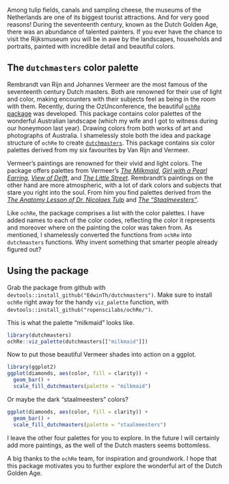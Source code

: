 Among tulip fields, canals and sampling cheese, 
the museums of the Netherlands are one of its biggest tourist attractions. And 
for very good reasons! During the seventeenth century, known as the Dutch Golden 
Age, there was an abundance of talented painters. If you ever have
the chance to visit the Rijksmuseum you will be in awe by the landscapes,
households and portraits, painted with incredible detail and beautiful colors.

## The `dutchmasters` color palette

Rembrandt van Rijn and Johannes Vermeer are the most famous of the seventeenth
century Dutch masters. Both are renowned for their use of light and color,
making encounters with their subjects feel as being in the room with them.
Recently, during the OzUnconference, the beautiful [`ochRe` package](https://github.com/ropenscilabs/ochRe/) was 
developed. This package contains color palettes of the wonderful Australian 
landscape (which my wife and I got to witness during our honeymoon last 
year). Drawing colors from both works of art and photographs of Australia. 
I shamelessly stole both the idea and package structure of `ochRe` to create [`dutchmasters`](
https://github.com/EdwinTh/dutchmasters). This package contains six color 
palettes derived from my six favourites by Van Rijn and Vermeer.

Vermeer's paintings are renowned for their vivid and light colors. The package
offers palettes from Vermeer's [*The Milkmaid*](https://en.wikipedia.org/wiki/The_Milkmaid_(Vermeer)),
[*Girl with a Pearl Earring*](https://en.wikipedia.org/wiki/Girl_with_a_Pearl_Earring),
[*View of Delft*](https://en.wikipedia.org/wiki/View_of_Delft), and
[*The Little Street*](https://en.wikipedia.org/wiki/The_Little_Street).
Rembrandt's paintings on the other hand are more atmospheric, with a lot of dark
colors and subjects that stare you right into the soul. From him you find 
palettes derived from the [*The Anatomy Lesson of Dr. Nicolaes Tulp*](https://en.wikipedia.org/wiki/The_Anatomy_Lesson_of_Dr._Nicolaes_Tulp) 
and  [*The "Staalmeesters"*](https://en.wikipedia.org/wiki/Syndics_of_the_Drapers%27_Guild).

Like `ochRe`, the package comprises a list with the color palettes. I have added
names to each of the color codes, reflecting the color it represents and moreover
where on the painting the color was taken from. As mentioned, I shamelessly 
converted the functions from `ochRe` into `dutchmasters` functions. Why invent 
something that smarter people already figured out?

## Using the package

Grab the package from github with `devtools::install_github("EdwinTh/dutchmasters")`.
Make sure to install `ochRe` right away for the handy `viz_palette` function,
with `devtools::install_github("ropenscilabs/ochRe/")`.

This is what the palette "milkmaid" looks like.

```r
library(dutchmasters)
ochRe::viz_palette(dutchmasters[["milkmaid"]])
```

Now to put those beautiful Vermeer shades into action on a ggplot.

```r
library(ggplot2)
ggplot(diamonds, aes(color, fill = clarity)) +
  geom_bar() +
  scale_fill_dutchmasters(palette = "milkmaid")
```

Or maybe the dark "staalmeesters" colors?

```r
ggplot(diamonds, aes(color, fill = clarity)) +
  geom_bar() +
  scale_fill_dutchmasters(palette = "staalmeesters")
```

I leave the other four palettes for you to explore. In the future I will 
certainly add more paintings, as the well of the Dutch masters seems bottomless.

A big thanks to the `ochRe` team, for inspiration and groundwork. I hope that 
this package motivates you to further explore the wonderful art of the Dutch
Golden Age.
